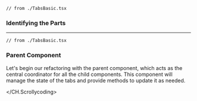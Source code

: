 
<Block>
  <CH.Scrollycoding>

```tsx
// from ./TabsBasic.tsx
```

### Identifying the Parts

---

```tsx
// from ./TabsBasic.tsx
```

### Parent Component

Let's begin our refactoring with the parent component, which acts as the central coordinator for all the child components. This component will manage the state of the tabs and provide methods to update it as needed.

  </CH.Scrollycoding>
</Block>
